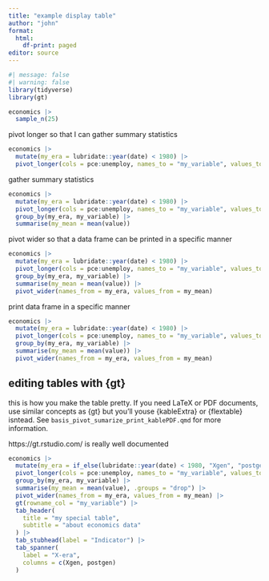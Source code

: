 ```yaml
---
title: "example display table"
author: "john"
format: 
  html:
    df-print: paged
editor: source
---
```


```r
#| message: false
#| warning: false
library(tidyverse)
library(gt)
```

```r
economics |> 
  sample_n(25)
```

pivot longer so that I can gather summary statistics

```r
economics |>  
  mutate(my_era = lubridate::year(date) < 1980) |> 
  pivot_longer(cols = pce:unemploy, names_to = "my_variable", values_to = "value") 

```

gather summary statistics

```r
economics |>
  mutate(my_era = lubridate::year(date) < 1980) |> 
  pivot_longer(cols = pce:unemploy, names_to = "my_variable", values_to = "value") |> 
  group_by(my_era, my_variable) |> 
  summarise(my_mean = mean(value)) 
```

pivot wider so that a data frame can be printed in a specific manner

```r
economics |>
  mutate(my_era = lubridate::year(date) < 1980) |> 
  pivot_longer(cols = pce:unemploy, names_to = "my_variable", values_to = "value") |> 
  group_by(my_era, my_variable) |> 
  summarise(my_mean = mean(value)) |> 
  pivot_wider(names_from = my_era, values_from = my_mean)
```

print data frame in a specific manner

```r
economics |> 
  mutate(my_era = lubridate::year(date) < 1980) |> 
  pivot_longer(cols = pce:unemploy, names_to = "my_variable", values_to = "value") |> 
  group_by(my_era, my_variable) |> 
  summarise(my_mean = mean(value)) |> 
  pivot_wider(names_from = my_era, values_from = my_mean)
```


## editing tables with {gt}

this is how you make the table pretty.  If you need LaTeX or PDF documents, use similar concepts as {gt} but you'll youse {kableExtra} or {flextable} isntead.  See `basis_pivot_sumarize_print_kablePDF.qmd` for more information.

https://gt.rstudio.com/  is really well documented

```r
economics |> 
  mutate(my_era = if_else(lubridate::year(date) < 1980, "Xgen", "postgen")) |>   
  pivot_longer(cols = pce:unemploy, names_to = "my_variable", values_to = "value") |> 
  group_by(my_era, my_variable) |> 
  summarise(my_mean = mean(value), .groups = "drop") |> 
  pivot_wider(names_from = my_era, values_from = my_mean) |> 
  gt(rowname_col = "my_variable") |> 
  tab_header(
    title = "my special table",
    subtitle = "about economics data"
  ) |> 
  tab_stubhead(label = "Indicator") |> 
  tab_spanner(
    label = "X-era",
    columns = c(Xgen, postgen)
  )
```

